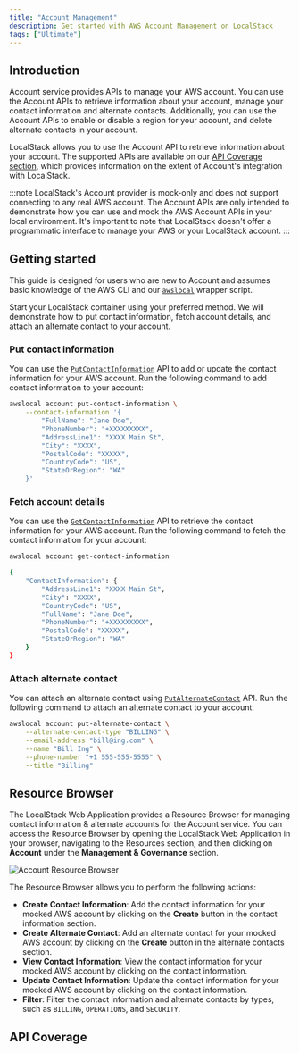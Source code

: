```yaml
---
title: "Account Management"
description: Get started with AWS Account Management on LocalStack
tags: ["Ultimate"]
---
```



## Introduction

Account service provides APIs to manage your AWS account.
You can use the Account APIs to retrieve information about your account, manage your contact information and alternate contacts.
Additionally, you can use the Account APIs to enable or disable a region for your account, and delete alternate contacts in your account.

LocalStack allows you to use the Account API to retrieve information about your account.
The supported APIs are available on our [API Coverage section](#api-coverage), which provides information on the extent of Account's integration with LocalStack.

:::note
LocalStack's Account provider is mock-only and does not support connecting to any real AWS account.
The Account APIs are only intended to demonstrate how you can use and mock the AWS Account APIs in your local environment.
It's important to note that LocalStack doesn't offer a programmatic interface to manage your AWS or your LocalStack account.
:::

## Getting started

This guide is designed for users who are new to Account and assumes basic knowledge of the AWS CLI and our [`awslocal`](https://github.com/localstack/awscli-local) wrapper script.

Start your LocalStack container using your preferred method.
We will demonstrate how to put contact information, fetch account details, and attach an alternate contact to your account.

### Put contact information

You can use the [`PutContactInformation`](https://docs.aws.amazon.com/accounts/latest/reference/API_PutContactInformation.html) API to add or update the contact information for your AWS account.
Run the following command to add contact information to your account:

```bash showshowLineNumbers
awslocal account put-contact-information \
    --contact-information '{
        "FullName": "Jane Doe",
        "PhoneNumber": "+XXXXXXXXX",
        "AddressLine1": "XXXX Main St",
        "City": "XXXX",
        "PostalCode": "XXXXX",
        "CountryCode": "US",
        "StateOrRegion": "WA"
    }'
```

### Fetch account details

You can use the [`GetContactInformation`](https://docs.aws.amazon.com/accounts/latest/reference/API_GetContactInformation.html) API to retrieve the contact information for your AWS account.
Run the following command to fetch the contact information for your account:

```bash
awslocal account get-contact-information
```

```bash title="Output" showshowLineNumbers
{
    "ContactInformation": {
        "AddressLine1": "XXXX Main St",
        "City": "XXXX",
        "CountryCode": "US",
        "FullName": "Jane Doe",
        "PhoneNumber": "+XXXXXXXXX",
        "PostalCode": "XXXXX",
        "StateOrRegion": "WA"
    }
}
```

### Attach alternate contact

You can attach an alternate contact using [`PutAlternateContact`](https://docs.aws.amazon.com/accounts/latest/reference/API_PutAlternateContact.html) API.
Run the following command to attach an alternate contact to your account:

```bash showshowLineNumbers
awslocal account put-alternate-contact \
    --alternate-contact-type "BILLING" \
    --email-address "bill@ing.com" \
    --name "Bill Ing" \
    --phone-number "+1 555-555-5555" \
    --title "Billing"
```

## Resource Browser

The LocalStack Web Application provides a Resource Browser for managing contact information & alternate accounts for the Account service.
You can access the Resource Browser by opening the LocalStack Web Application in your browser, navigating to the Resources section, and then clicking on **Account** under the **Management & Governance** section.

![Account Resource Browser](/images/aws/account-resource-browser.png)

The Resource Browser allows you to perform the following actions:

* **Create Contact Information**: Add the contact information for your mocked AWS account by clicking on the **Create** button in the contact information section.
* **Create Alternate Contact**: Add an alternate contact for your mocked AWS account by clicking on the **Create** button in the alternate contacts section.
* **View Contact Information**: View the contact information for your mocked AWS account by clicking on the contact information.
* **Update Contact Information**: Update the contact information for your mocked AWS account by clicking on the contact information.
* **Filter**: Filter the contact information and alternate contacts by types, such as `BILLING`, `OPERATIONS`, and `SECURITY`.

## API Coverage

<FeatureCoverage service="account" client:load />
